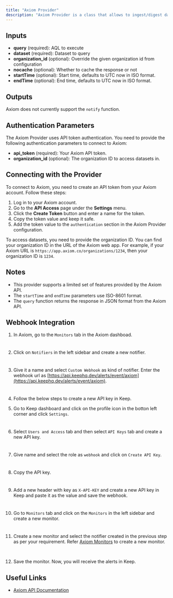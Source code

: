 ```yaml
---
title: "Axiom Provider"
description: "Axiom Provider is a class that allows to ingest/digest data from Axiom."
---
```


## Inputs

- **query** (required): AQL to execute
- **dataset** (required): Dataset to query
- **organization_id** (optional): Override the given organization id from configuration
- **nocache** (optional): Whether to cache the response or not
- **startTime** (optional): Start time, defaults to UTC now in ISO format.
- **endTime** (optional): End time, defaults to UTC now in ISO format.

## Outputs

Axiom does not currently support the `notify` function.

## Authentication Parameters

The Axiom Provider uses API token authentication. You need to provide the following authentication parameters to connect to Axiom:

- **api_token** (required): Your Axiom API token.
- **organization_id** (optional): The organization ID to access datasets in.

## Connecting with the Provider

To connect to Axiom, you need to create an API token from your Axiom account. Follow these steps:

1. Log in to your Axiom account.
2. Go to the **API Access** page under the **Settings** menu.
3. Click the **Create Token** button and enter a name for the token.
4. Copy the token value and keep it safe.
5. Add the token value to the `authentication` section in the Axiom Provider configuration.

To access datasets, you need to provide the organization ID. You can find your organization ID in the URL of the Axiom web app. For example, if your Axiom URL is `https://app.axiom.co/organizations/1234`, then your organization ID is `1234`.

## Notes

- This provider supports a limited set of features provided by the Axiom API.
- The `startTime` and `endTime` parameters use ISO-8601 format.
- The `query` function returns the response in JSON format from the Axiom API.

## Webhook Integration

1. In Axiom, go to the `Monitors` tab in the Axiom dashboad.

<Frame width="100" height="200">
  <img height="10" src="/images/axiom-provider_1.png" />
</Frame>

2. Click on `Notifiers` in the left sidebar and create a new notifier.

<Frame width="100" height="200">
  <img height="10" src="/images/axiom-provider_2.png" />
</Frame>

3. Give it a name and select `Custom Webhook` as kind of notifier. Enter the webhook url as [https://api.keephq.dev/alerts/event/axiom](https://api.keephq.dev/alerts/event/axiom).

<Frame width="100" height="200">
  <img height="10" src="/images/axiom-provider_3.png" />
</Frame>

4. Follow the below steps to create a new API key in Keep.

5. Go to Keep dashboard and click on the profile icon in the botton left corner and click `Settings`.

<Frame width="100" height="200">
  <img height="10" src="/images/keep-apikey-1.png" />
</Frame>

6. Select `Users and Access` tab and then select `API Keys` tab and create a new API key.

<Frame width="100" height="200">
  <img height="10" src="/images/keep-apikey-2.png" />
</Frame>

7. Give name and select the role as `webhook` and click on `Create API Key`.

<Frame width="100" height="200">
  <img height="10" src="/images/keep-apikey-3.png" />
</Frame>

8. Copy the API key.

<Frame width="100" height="200">
  <img height="10" src="/images/keep-apikey-4.png" />
</Frame>

9. Add a new header with key as `X-API-KEY` and create a new API key in Keep and paste it as the value and save the webhook.

<Frame width="100" height="200">
  <img height="10" src="/images/axiom-provider_4.png" />
</Frame>

10. Go to `Monitors` tab and click on the `Monitors` in the left sidebar and create a new monitor.

<Frame width="100" height="200">
  <img height="10" src="/images/axiom-provider_5.png" />
</Frame>

11. Create a new monitor and select the notifier created in the previous step as per your requirement. Refer [Axiom Monitors](https://axiom.co/docs/monitor-data/monitors) to create a new monitor.

<Frame width="100" height="200">
  <img height="10" src="/images/axiom-provider_6.png" />
</Frame>

<Frame width="100" height="200">
  <img height="10" src="/images/axiom-provider_7.png" />
</Frame>

12. Save the monitor. Now, you will receive the alerts in Keep.

## Useful Links

- [Axiom API Documentation](https://axiom.co/docs/restapi/introduction)
